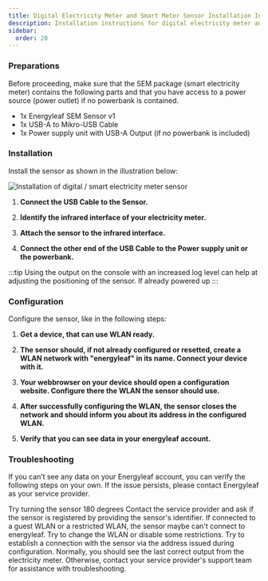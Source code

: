 ```yaml
---
title: Digital Electricity Meter and Smart Meter Sensor Installation Instructions
description: Installation instructions for digital electricity meter and smart meter sensors
sidebar:
  order: 20
---
```



### Preparations
Before proceeding, make sure that the SEM package (smart electricity meter) contains the following parts and that you have access to a power source (power outlet) if no powerbank is contained.

- 1x Energyleaf SEM Sensor v1
- 1x USB-A to Mikro-USB Cable
- 1x Power supply unit with USB-A Output (if no powerbank is included)

### Installation
Install the sensor as shown in the illustration below:

![Installation of digital / smart electricity meter sensor](/src/assets/sensors/v1/digital_sensor_installation.jpg)

<Steps>

1. **Connect the USB Cable to the Sensor.**

2. **Identify the infrared interface of your electricity meter.**

3. **Attach the sensor to the infrared interface.**

4. **Connect the other end of the USB Cable to the Power supply unit or the powerbank.**

</Steps>

:::tip
Using the output on the console with an increased log level can help at adjusting the positioning of the sensor. If already powered up
:::

### Configuration
Configure the sensor, like in the following steps:

<Steps>

1. **Get a device, that can use WLAN ready.**

2. **The sensor should, if not already configured or resetted, create a WLAN network with "energyleaf" in its name. Connect your device with it.**

3. **Your webbrowser on your device should open a configuration website. Configure there the WLAN the sensor should use.**

4. **After successfully configuring the WLAN, the sensor closes the network and should inform you about its address in the configured WLAN.**

5. **Verify that you can see data in your energyleaf account.**

</Steps>

### Troubleshooting
If you can’t see any data on your Energyleaf account, you can verify the following steps on your own. If the issue persists, please contact Energyleaf as your service provider.

<CardGrid>
	<Card title="The wrong way around?" icon="information">
    		Try turning the sensor 180 degrees
  	</Card>
	<Card title="Not registered?" icon="information">
		Contact the service provider and ask if the sensor is registered by providing the sensor's identifier.        
	</Card>
	<Card title="No access trough the WLAN?" icon="information">
                If connected to a guest WLAN or a restricted WLAN, the sensor maybe can't connect to energyleaf. Try to change the WLAN or disable some restrictions.
        </Card>
	<Card title="Bad infrared interface?" icon="information">
        	Try to establish a connection with the sensor via the address issued during configuration. Normally, you should see the last correct output from the electricity meter. Otherwise, contact your service provider's support team for assistance with troubleshooting.
	</Card>
</CardGrid>
